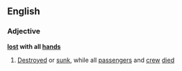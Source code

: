 ==English==

===Adjective===
'''[[lost]] with all [[hand]]s'''

# [[Destroyed]] or [[sunk]], while all [[passenger]]s and [[crew]] [[died]]